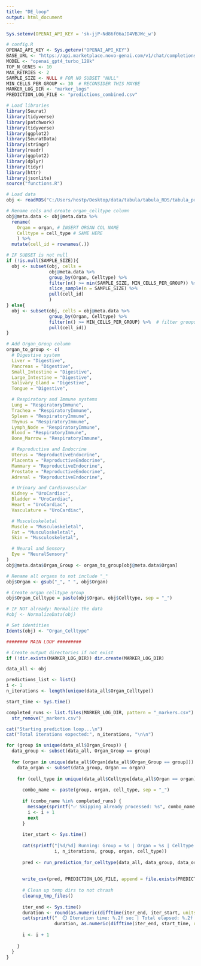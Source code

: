 ---
title: "DE_loop"
output: html_document
---
```{r}
Sys.setenv(OPENAI_API_KEY = 'sk-jjP-Nd86f06aJD4VBJWc_w')

# config.R
OPENAI_API_KEY <- Sys.getenv("OPENAI_API_KEY")
BASE_URL <- "https://api.marketplace.novo-genai.com/v1/chat/completions"
MODEL <- "openai_gpt4_turbo_128k"
TOP_N_GENES <- 10
MAX_RETRIES <- 2
SAMPLE_SIZE <- NULL # FOR NO SUBSET "NULL"
MIN_CELLS_PER_GROUP <- 30  # RECONSIDER THIS MAYBE
MARKER_LOG_DIR <- "marker_logs"
PREDICTION_LOG_FILE <- "predictions_combined.csv"
```


```{r}
# Load libraries
library(Seurat)
library(tidyverse)
library(patchwork)
library(tidyverse)
library(ggplot2)
library(SeuratData)
library(stringr)
library(readr)
library(ggplot2)
library(dplyr)
library(tidyr)
library(httr)
library(jsonlite)
source("functions.R")
```

```{r}
# Load data
obj <- readRDS("C:/Users/hostp/Desktop/data/tabula/tabula_RDS/tabula_preproccesed.rds")

# Rename cols and create organ_celltype column
obj@meta.data <- obj@meta.data %>%
  rename(
    Organ = organ, # INSERT ORGAN COL NAME
    Celltype = cell_type # SAME HERE
    ) %>% 
  mutate(cell_id = rownames(.)) 

# IF SUBSET is not null
if (!is.null(SAMPLE_SIZE)){
  obj <- subset(obj, cells = 
                obj@meta.data %>%
                group_by(Organ, Celltype) %>%
                filter(n() >= min(SAMPLE_SIZE, MIN_CELLS_PER_GROUP)) %>%  # First filter groups by size
                slice_sample(n = SAMPLE_SIZE) %>%    
                pull(cell_id)
                )
} else{
  obj <- subset(obj, cells = obj@meta.data %>%
                group_by(Organ, Celltype) %>%
                filter(n() >= MIN_CELLS_PER_GROUP) %>%  # filter groups by min size
                pull(cell_id))
}

# Add Organ_Group column
organ_to_group <- c(
  # Digestive system
  Liver = "Digestive",
  Pancreas = "Digestive",
  Small_Intestine = "Digestive",
  Large_Intestine = "Digestive",
  Salivary_Gland = "Digestive",
  Tongue = "Digestive",

  # Respiratory and Immune systems
  Lung = "RespiratoryImmune",
  Trachea = "RespiratoryImmune",
  Spleen = "RespiratoryImmune",
  Thymus = "RespiratoryImmune",
  Lymph_Node = "RespiratoryImmune",
  Blood = "RespiratoryImmune",
  Bone_Marrow = "RespiratoryImmune",

  # Reproductive and Endocrine
  Uterus = "ReproductiveEndocrine",
  Placenta = "ReproductiveEndocrine",
  Mammary = "ReproductiveEndocrine",
  Prostate = "ReproductiveEndocrine",
  Adrenal = "ReproductiveEndocrine",

  # Urinary and Cardiovascular
  Kidney = "UroCardiac",
  Bladder = "UroCardiac",
  Heart = "UroCardiac",
  Vasculature = "UroCardiac",

  # Musculoskeletal
  Muscle = "Musculoskeletal",
  Fat = "Musculoskeletal",
  Skin = "Musculoskeletal",

  # Neural and Sensory
  Eye = "NeuralSensory"
)
obj@meta.data$Organ_Group <- organ_to_group[obj@meta.data$Organ]

# Rename all organs to not include "_"
obj$Organ <- gsub("_", " ", obj$Organ)

# Create organ celltype group
obj$Organ_Celltype = paste(obj$Organ, obj$Celltype, sep = "_")

# IF NOT already: Normalize the data
#obj <- NormalizeData(obj)

# Set identities
Idents(obj) <- "Organ_Celltype"
```

```{r}
######## MAIN LOOP ######### 

# Create output directories if not exist
if (!dir.exists(MARKER_LOG_DIR)) dir.create(MARKER_LOG_DIR)

data_all <- obj

predictions_list <- list()
i <- 1
n_iterations <- length(unique(data_all$Organ_Celltype))

start_time <- Sys.time()

completed_runs <- list.files(MARKER_LOG_DIR, pattern = "_markers.csv") %>%
  str_remove("_markers.csv")

cat("Starting prediction loop...\n")
cat("Total iterations expected:", n_iterations, "\n\n")

for (group in unique(data_all$Organ_Group)) {
  data_group <- subset(data_all, Organ_Group == group)
  
  for (organ in unique(data_all$Organ[data_all$Organ_Group == group])) {
    data_organ <- subset(data_group, Organ == organ) 
    
    for (cell_type in unique(data_all$Celltype[data_all$Organ == organ])) {
      
      combo_name <- paste(group, organ, cell_type, sep = "_")
      
      if (combo_name %in% completed_runs) {
        message(sprintf("✅ Skipping already processed: %s", combo_name))
        i <- i + 1
        next
      }
      
      iter_start <- Sys.time()
      
      cat(sprintf("[%d/%d] Running: Group = %s | Organ = %s | Celltype = %s\n", 
                  i, n_iterations, group, organ, cell_type))
      
      pred <- run_prediction_for_celltype(data_all, data_group, data_organ, group, organ, cell_type)
      
      
      write_csv(pred, PREDICTION_LOG_FILE, append = file.exists(PREDICTION_LOG_FILE))
      
      # Clean up temp dirs to not chrash
      cleanup_tmp_files()
      
      iter_end <- Sys.time()
      duration <- round(as.numeric(difftime(iter_end, iter_start, units = "secs")), 2)
      cat(sprintf("  ⏱️ Iteration time: %.2f sec | Total elapsed: %.2f sec\n\n", 
                  duration, as.numeric(difftime(iter_end, start_time, units = "secs"))))
      
      i <- i + 1
      
    }
  }
}
```






















